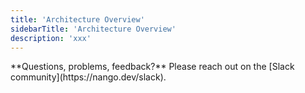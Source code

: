 ```yaml
---
title: 'Architecture Overview'
sidebarTitle: 'Architecture Overview'
description: 'xxx'
---
```


<Info>
**Questions, problems, feedback?** Please reach out on the [Slack community](https://nango.dev/slack).
</Info>